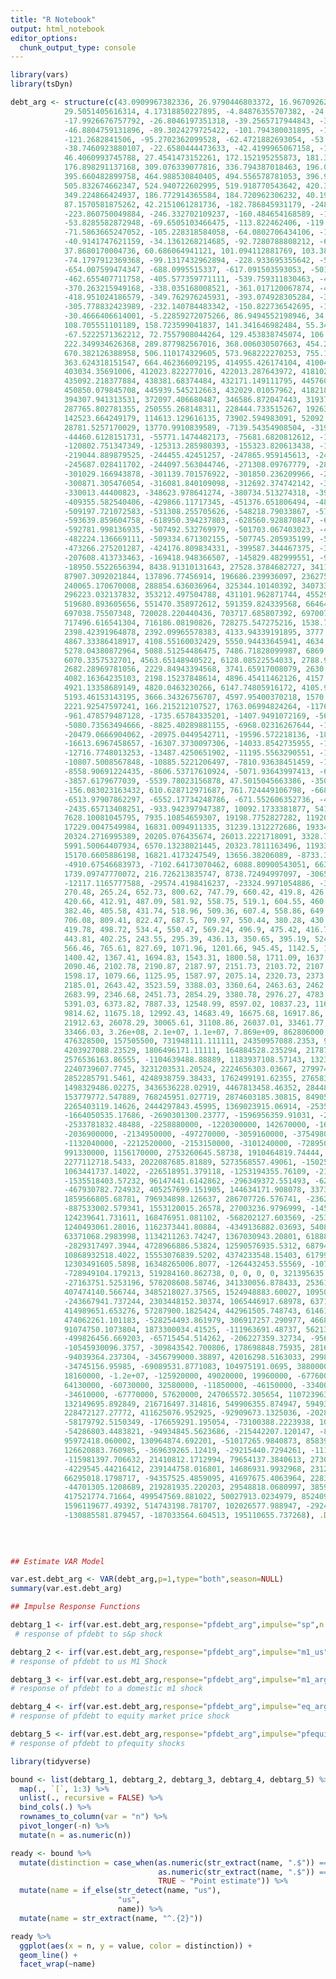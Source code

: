 ```yaml
---
title: "R Notebook"
output: html_notebook
editor_options: 
  chunk_output_type: console
---
```


```r
library(vars)
library(tsDyn)
```

```r
debt_arg <- structure(c(43.0909967382336, 26.9790446803372, 16.967092620984, 
            29.5051405616314, 4.17318850227895, -4.84876355707382, -24.0607156164264, 
            -17.9926676757792, -26.8046197351318, -39.2565717944843, -39.308523853837, 
            -46.8804759131896, -89.3024279725422, -101.794380031895, -106.046332091248, 
            -121.2682841506, -95.2702362099528, -62.4721882693054, -53.5841403286581, 
            -38.7460923880107, -22.6580444473633, -42.4199965067158, -1.6919485660685, 
            46.4060993745788, 27.4541473152261, 172.152195255873, 181.360243196521, 
            176.898291137168, 309.076339077816, 336.794387018463, 196.02243495911, 
            395.660482899758, 464.988530840405, 494.556578781053, 396.9146267217, 
            505.832674662347, 524.940722602995, 519.918770543642, 420.396818484289, 
            349.224866424937, 186.772914365584, 184.720962306232, 40.1990102468787, 
            87.1570581875262, 42.2151061281736, -182.786845931179, -248.408797990532, 
            -223.860750049884, -246.332702109237, -160.484654168589, -130.956606227942, 
            -53.8285582872948, -69.6505103466475, -113.822462406, -119.124414465353, 
            -71.5863665247052, -105.228318584058, -64.0802706434106, -111.022222702763, 
            -40.9141747621159, -34.1361268214685, -92.7280788808212, -6.2500309401737, 
            37.8680170004736, 60.686064941121, 101.094112881769, 103.382160822416, 
            -74.1797912369368, -99.1317432962894, -228.933695355642, -534.125647414995, 
            -654.007599474347, -688.0995515337, -617.091503593053, -501.913455652405, 
            -462.655407711758, -405.577359771111, -539.759311830463, -464.641263889816, 
            -370.263215949168, -338.035168008521, -361.017120067874, -495.649072127226, 
            -418.951024186579, -349.762976245931, -393.074928305284, -331.696880364637, 
            -305.778832423989, -232.140784483342, -150.822736542695, -116.134688602047, 
            -30.4666406614001, -5.22859272075266, 86.9494552198946, 34.457503160542, 
            108.705551101189, 158.723599041837, 141.341646982484, 55.3496949231317, 
            -67.5222571362212, 72.7557908044264, 129.453838745074, 106.911886685721, 
            222.349934626368, 289.877982567016, 368.006030507663, 454.244078448311, 
            670.382126388958, 506.110174329605, 573.968222270253, 755.1862702109, 
            363.624318151547, 664.462366092195, 414955.426174104, 410044.891543103, 
            403034.35691006, 412023.822277016, 422013.287643972, 418102.753010928, 
            435092.218377884, 438381.68374484, 432171.149111795, 445760.614478752, 
            450850.079845708, 445939.545212663, 432029.01057962, 418218.475946575, 
            394307.941313531, 372097.406680487, 346586.872047443, 319376.337414399, 
            287765.802781355, 250555.268148311, 228444.733515267, 192634.198882223, 
            142523.664249179, 114613.129616135, 73902.594983091, 52092.060350047, 
            28781.5257170029, 13770.9910839589, -7139.54354908504, -31950.0781821292, 
            -44460.6128151731, -55771.1474482173, -75681.6820812612, -101592.216714305, 
            -120802.751347349, -125313.285980393, -155323.820613438, -190834.355246481, 
            -219044.889879525, -244455.42451257, -247865.959145613, -249076.493778658, 
            -245687.028411702, -244097.563044746, -271308.09767779, -282518.632310834, 
            -301029.166943878, -301139.701576922, -301850.236209966, -287760.77084301, 
            -300871.305476054, -316081.840109098, -312692.374742142, -328102.909375186, 
            -330013.44400823, -348623.978641274, -380734.513274318, -393545.047907362, 
            -409355.582540406, -429866.11717345, -451376.651806494, -483687.186439538, 
            -509197.721072583, -531308.255705626, -548218.79033867, -577929.324971715, 
            -593639.859604758, -618950.394237803, -628560.928870847, -622271.463503891, 
            -592781.998136935, -507492.532769979, -501703.067403023, -474413.602036067, 
            -482224.136669111, -509334.671302155, -507745.205935199, -506355.740568243, 
            -473266.275201287, -424176.809834331, -399587.344467375, -322497.879100419, 
            -207608.413733463, -169418.948366507, -145829.482999551, -99540.0176325953, 
            -18950.5522656394, 8438.91310131643, 27528.3784682727, 34117.8438352286, 
            87907.3092021844, 137896.77456914, 196686.239936097, 236275.705303052, 
            240065.170670008, 288854.636036964, 325344.10140392, 340733.566770876, 
            296223.032137832, 353212.497504788, 431101.962871744, 455291.4282387, 
            519680.893605656, 551470.358972612, 591359.824339568, 664649.289706524, 
            697038.75507348, 720028.220440436, 703717.685807392, 697007.151174348, 
            717496.616541304, 716186.08190826, 728275.547275216, 1538.70118346597, 
            2398.42391964878, 2392.09965578383, 4133.94339191895, 3777.72612805406, 
            4867.33386418917, 4108.55160032429, 5550.94433645941, 4634.90307259452, 
            5278.04380872964, 5088.51254486475, 7486.71828099987, 6869.96001713498, 
            6070.3357532701, 4563.65148940522, 6128.08522554033, 2788.93596167545, 
            2682.28969781056, 2229.84943394568, 3741.65917008079, 2630.38390621591, 
            4082.16364235103, 2198.15237848614, 4896.45411462126, 4157.35585075637, 
            4921.13358689149, 4820.0463230266, 6147.74805916172, 4105.90179529683, 
            5193.46153143195, 3666.34326756707, 4597.95400370218, 1570.8447398373, 
            2221.92547597241, 166.215212107527, 1763.06994824264, -1176.90431562224, 
            -961.478579487128, -1735.65784335201, -1407.9491072169, -5683.92737108178, 
            -5080.73563494666, -8825.40289881155, -6968.02316267644, -17166.0654265413, 
            -20479.0666904062, -20975.0449542711, -19596.572218136, -18925.8824820009, 
            -16613.6967458657, -16307.3730097306, -14033.8542735955, -13841.2785374604, 
            -12716.7748013253, -13487.4250651902, -11195.5563290551, -12067.9225929199, 
            -10807.5008567848, -10885.5221206497, -7810.93638451459, -10139.4426483795, 
            -8558.90691224435, -8606.53717610924, -5071.93643997413, -6154.21470383901, 
            -3857.6179677039, -5539.78023156878, 47.5015045663386, -3501.44675929855, 
            -156.083023163432, 610.628712971687, 761.724449106798, -6687.22581475809, 
            -6513.97907862297, -6552.17734248786, -671.552606352736, -4200.09687021763, 
            -2435.65713408251, -933.942397947387, 10092.1733381877, 5412.08207432284, 
            7628.10081045795, 7935.10854659307, 19198.7752827282, 11920.7060188633, 
            17229.0047549984, 16831.0094911335, 31239.1312272686, 19334.4489634038, 
            20324.2716995389, 20205.076435674, 26013.2221718091, 3328.73490794423, 
            5991.50064407934, 6570.13238021445, 20323.7811163496, 11933.7938524847, 
            15170.6605886198, 16821.4173247549, 13656.38206089, -8733.33720297486, 
            -4910.67546683973, -7102.64173070462, 6088.80900543051, 663.179741565611, 
            1739.09747770072, 216.726213835747, 8738.72494997097, -3065.35931389393, 
            -12117.1165777588, -29574.4198416237, -23324.9971054886, -32336.0323693535, 
            270.48, 265.24, 652.73, 800.62, 747.79, 660.42, 419.8, 426.33, 
            420.66, 412.91, 487.09, 581.92, 558.75, 519.1, 604.55, 460.49, 
            382.46, 405.58, 431.74, 518.96, 509.36, 607.4, 558.86, 649.37, 
            706.08, 809.41, 822.47, 687.5, 709.97, 550.44, 380.28, 430.06, 
            419.78, 498.72, 534.4, 550.47, 569.24, 496.9, 475.42, 416.77, 
            443.81, 402.25, 243.55, 295.39, 436.13, 350.65, 395.19, 524.95, 
            566.46, 765.61, 827.69, 1071.96, 1201.66, 945.45, 1142.5, 1375.37, 
            1400.42, 1367.41, 1694.83, 1543.31, 1800.58, 1711.09, 1637.27, 
            2090.46, 2102.78, 2190.87, 2187.97, 2151.73, 2103.72, 2107.87, 
            1598.17, 1079.66, 1125.95, 1587.97, 2075.14, 2320.73, 2373.71, 
            2185.01, 2643.42, 3523.59, 3388.03, 3360.64, 2463.63, 2462.63, 
            2683.99, 2346.68, 2451.73, 2854.29, 3380.78, 2976.27, 4783.77, 
            5391.03, 6373.82, 7887.33, 12548.99, 8597.02, 10837.23, 11656.81, 
            9814.62, 11675.18, 12992.43, 14683.49, 16675.68, 16917.86, 20265.32, 
            21912.63, 26078.29, 30065.61, 31108.86, 26037.01, 33461.77, 30292.55, 
            33466.03, 3.26e+08, 2.1e+07, 1.1e+07, 7.869e+09, 862806000, 538167500, 
            476328500, 157505500, 731948111.111111, 24350957088.2353, 999682500, 
            4203927088.23529, 1806496171.11111, 164884528.235294, 2178749500, 
            2576536163.86555, -1104639488.88889, 1183937108.57143, 1323054635.48522, 
            2240739607.7745, 3231203531.20524, 2224656303.03667, 2799743875.36837, 
            2852285791.5461, 4248938759.38433, 1762499191.62355, 2765832512.19452, 
            1498329486.02275, 3436536228.02919, 4467813458.46352, 2844847427.10581, 
            153779772.547889, 768245951.027719, 2874603185.30815, 84905815.7334787, 
            2265403119.14626, 2444297843.45995, 1369023915.06914, -253538732.407444, 
            -1664050535.17686, -2690301300.23777, -1596956359.91031, -2925302741.22981, 
            -2533781832.48488, -2258880000, -1220300000, 142670000, -1664830000, 
            -2036900000, -2134950000, -497270000, -3059160000, -3754980000, 
            -1132040000, -2212520000, -2153150000, -3101240000, -728950000, 
            991330000, 1156170000, 2753260645.58738, 1910464819.74444, 852896475.94148, 
            2277112718.5433, 2022087685.81889, 5273568557.49061, -1502521294.35984, 
            1063441737.14022, -226518951.379118, -1253194355.76109, -2177171727.73634, 
            -1535518403.57232, 96147441.6142862, -296349372.551493, -627558644.109443, 
            -467930782.724932, 405257699.151905, 144634171.908078, 337338547.911262, 
            1859566805.68781, 796934898.126637, 286707726.576741, -236299720.277408, 
            -887533002.579341, 1553120015.26578, 27003236.9796999, -1454448585.92745, 
            124239641.731611, 168476951.081102, -568202127.603569, -253500911.561899, 
            1240493061.28016, 1162373441.80884, -4349136882.03693, 540850191.216397, 
            63371068.2983998, 1134211263.74247, 1367030943.20801, 618885142.028415, 
            -2829317497.3944, 4728966886.53824, 12590576935.5312, 6879440409.39944, 
            10868932518.4022, 15553076839.5202, 4374233548.15403, 6179975808.64763, 
            12303491605.5898, 16348265006.8077, -1264432453.55569, -1071543953.94089, 
            -728949104.179213, 519284160.862738, 0, 0, 0, 0, 321395635.417275, 
            -27163751.5253196, 578208608.58746, 341330056.878433, 253612251.627469, 
            407474140.566744, 3485218027.37565, 1524948883.60027, 1095063503.93567, 
            -243667941.737244, 2303448152.30374, 1065446917.68978, 637179622.619144, 
            414989651.653276, 57287900.1825424, 442961505.748743, 614615523.155122, 
            474062261.101183, -528254493.861979, 306917257.290977, 466868012.120676, 
            91074750.1073804, 1873300034.41525, -111963691.48737, 562133833.756524, 
            -499826456.669203, -65715454.514262, -206227359.32734, -95642879.0800113, 
            -10545930096.3757, -309843542.700806, 178698848.75935, 281636981.229176, 
            -94039364.237304, -3456799000.38897, 42016298.5163033, 29986452.0184, 
            -34745156.95985, -69089531.8771083, 104975191.0695, 3880000, 
            18160000, -1.2e+07, -125920000, 49020000, 19960000, -67760000, 
            64130000, -60730000, 32580000, -11850000, -46150000, -3340000, 
            -34610000, -67770000, 57620000, 247065572.305654, 110723963.408605, 
            132149695.892849, 216716497.314816, 549906355.874947, 594931451.444728, 
            228472127.27772, 411625076.952925, -92909673.1325036, -202873018.788848, 
            -58179792.5150349, -176659291.195054, -73100388.2223938, 10404172.6882247, 
            -54286803.4483821, -94934845.5623686, -215442207.120147, -82511407.2007654, 
            95972418.060002, 130964874.692201, -51017265.9840873, 85839986.5801663, 
            126620883.760985, -369639265.12419, -29215440.7294261, -11121692.0314486, 
            -115981397.706632, 21410812.1712994, 79654137.3840613, 27308434.4325477, 
            -4229545.44216412, 239144758.016801, 14686931.9932968, 231275172.573391, 
            66295018.1798717, -94357525.4859095, 41697675.4063964, 22833247.3850187, 
            -44701305.1208689, 219281935.220203, 29548818.0680997, 38598506.304463, 
            417521774.71664, 499547569.881022, 50027913.0234979, 852409184.207933, 
            1596119677.49392, 514743198.781707, 102026577.988947, -292454396.807919, 
            -130885581.879457, -187033564.604513, 195110655.737268), .Dim = c(113L, 
                                                                              6L), .Dimnames = list(NULL, c("sp", "m1_us", "m1_arg", "eq_arg", 
                                                                                                            "pfdebt_arg", "pfequity_arg")), .Tsp = c(1991, 2019, 4), class = c("mts", 
                                                                                                                                                                               "ts", "matrix"))
```


```r
## Estimate VAR Model

var.est.debt_arg <- VAR(debt_arg,p=1,type="both",season=NULL)
summary(var.est.debt_arg)

## Impulse Response Functions

debtarg_1 <- irf(var.est.debt_arg,response="pfdebt_arg",impulse="sp",n.ahead=40,ortho=TRUE,boot=TRUE)
 # response of pfdebt to s&p shock

debtarg_2 <- irf(var.est.debt_arg,response="pfdebt_arg",impulse="m1_us",n.ahead=40,ortho=TRUE,boot=TRUE)
# response of pfdebt to us M1 Shock

debtarg_3 <- irf(var.est.debt_arg,response="pfdebt_arg",impulse="m1_arg",n.ahead=40,ortho=TRUE,boot=TRUE)
# response of pfdebt to a domestic m1 shock

debtarg_4 <- irf(var.est.debt_arg,response="pfdebt_arg",impulse="eq_arg",n.ahead=40,ortho=TRUE,boot=TRUE)
# response of pfdebt to equity market price shock

debtarg_5 <- irf(var.est.debt_arg,response="pfdebt_arg",impulse="pfequity_arg",n.ahead=40,ortho=TRUE,boot=TRUE)
# response of pfdebt to pfequity shocks
```


```r
library(tidyverse)

bound <- list(debtarg_1, debtarg_2, debtarg_3, debtarg_4, debtarg_5) %>% 
  map(., `[`, 1:3) %>% 
  unlist(., recursive = FALSE) %>% 
  bind_cols(.) %>% 
  rownames_to_column(var = "n") %>% 
  pivot_longer(-n) %>% 
  mutate(n = as.numeric(n))

ready <- bound %>% 
  mutate(distinction = case_when(as.numeric(str_extract(name, ".$")) == 1 ~ "Lower bound",
                                 as.numeric(str_extract(name, ".$")) == 2 ~ "Upper bound",
                                 TRUE ~ "Point estimate")) %>%
  mutate(name = if_else(str_detect(name, "us"),
                        "us",
                        name)) %>%  
  mutate(name = str_extract(name, "^.{2}"))

ready %>% 
  ggplot(aes(x = n, y = value, color = distinction)) +
  geom_line() +
  facet_wrap(~name)






```


